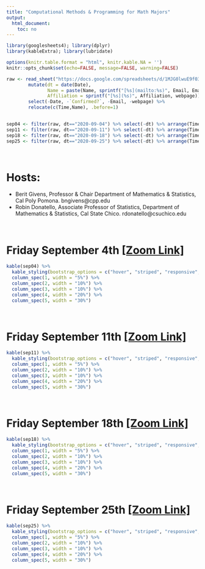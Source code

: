 ```yaml
---
title: "Computational Methods & Programming for Math Majors"
output:
  html_document:
    toc: no
---
```


```r
library(googlesheets4); library(dplyr)
library(kableExtra); library(lubridate)

options(knitr.table.format = "html", knitr.kable.NA = '') 
knitr::opts_chunk$set(echo=FALSE, message=FALSE, warning=FALSE) 

raw <- read_sheet("https://docs.google.com/spreadsheets/d/1MJG0lwuE9f03LXEtaH53j-uJGHwAsAO1ckP_jDAm0gY/edit#gid=1389752095") %>%
        mutate(dt = date(Date), 
               Name = paste(Name, sprintf("[%s](mailto:%s)", Email, Email)), 
               Affiliation = sprintf("[%s](%s)", Affiliation, webpage)) %>% 
        select(-Date, -`Confirmed?`, -Email, -webpage) %>%
        relocate(c(Time,Name), .before=1)
        

sep04 <- filter(raw, dt=="2020-09-04") %>% select(-dt) %>% arrange(Time)
sep11 <- filter(raw, dt=="2020-09-11") %>% select(-dt) %>% arrange(Time)
sep18 <- filter(raw, dt=="2020-09-18") %>% select(-dt) %>% arrange(Time)
sep25 <- filter(raw, dt=="2020-09-25") %>% select(-dt) %>% arrange(Time)
```
<br>


# Hosts: 

* Berit Givens, Professor & Chair Department of Mathematics & Statistics, Cal Poly Pomona. bngivens@cpp.edu
* Robin Donatello, Associate Professor of Statistics, Department of Mathematics & Statistics, Cal State Chico. rdonatello@csuchico.edu


<br>

# Friday September 4th [[Zoom Link]]()
```r
kable(sep04) %>% 
  kable_styling(bootstrap_options = c("hover", "striped", "responsive", "bordered")) %>%  
  column_spec(1, width = "5%") %>% 
  column_spec(2, width = "10%") %>%
  column_spec(3, width = "10%") %>%
  column_spec(4, width = "20%") %>% 
  column_spec(5, width = "30%")
```

<br>

# Friday September 11th [[Zoom Link]]()
```r
kable(sep11) %>% 
  kable_styling(bootstrap_options = c("hover", "striped", "responsive", "bordered")) %>%  
  column_spec(1, width = "5%") %>% 
  column_spec(2, width = "10%") %>%
  column_spec(3, width = "10%") %>%
  column_spec(4, width = "20%") %>% 
  column_spec(5, width = "30%")
```

<br>

# Friday September 18th [[Zoom Link]]()
```r
kable(sep18) %>% 
  kable_styling(bootstrap_options = c("hover", "striped", "responsive", "bordered")) %>%  
  column_spec(1, width = "5%") %>% 
  column_spec(2, width = "10%") %>%
  column_spec(3, width = "10%") %>%
  column_spec(4, width = "20%") %>% 
  column_spec(5, width = "30%")
```

<br>

# Friday September 25th [[Zoom Link]]()
```r
kable(sep25) %>% 
  kable_styling(bootstrap_options = c("hover", "striped", "responsive", "bordered")) %>%  
  column_spec(1, width = "5%") %>% 
  column_spec(2, width = "10%") %>%
  column_spec(3, width = "10%") %>%
  column_spec(4, width = "20%") %>% 
  column_spec(5, width = "30%")
```

